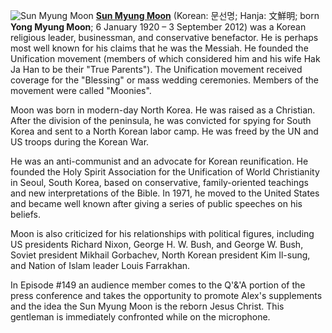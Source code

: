 [[File:Sun Myung Moon.png|thumb|Sun Myung Moon]]
'''[https://en.wikipedia.org/wiki/Sun_Myung_Moon Sun Myung Moon]''' (Korean: 문선명; Hanja: 文鮮明; born '''Yong Myung Moon'''; 6 January 1920 – 3 September 2012) was a Korean religious leader, businessman, and conservative benefactor.  He is perhaps most well known for his claims that he was the Messiah.  He founded the Unification movement (members of which considered him and his wife Hak Ja Han to be their "True Parents").  The Unification movement received coverage for the "Blessing" or mass wedding ceremonies.  Members of the movement were called "Moonies".

Moon was born in modern-day North Korea.  He was raised as a Christian.  After the division of the peninsula, he was convicted for spying for South Korea and sent to a North Korean labor camp.  He was freed by the UN and US troops during the Korean War. 

He was an anti-communist and an advocate for Korean reunification.  He founded the Holy Spirit Association for the Unification of World Christianity in Seoul, South Korea, based on conservative, family-oriented teachings and new interpretations of the Bible. In 1971, he moved to the United States and became well known after giving a series of public speeches on his beliefs. 

Moon is also criticized for his relationships with political figures, including US presidents Richard Nixon, George H. W. Bush, and George W. Bush, Soviet president Mikhail Gorbachev, North Korean president Kim Il-sung, and Nation of Islam leader Louis Farrakhan.

In Episode #149 an audience member comes to the Q'&'A portion of the press conference and takes the opportunity to promote Alex's supplements and the idea the Sun Myung Moon is the reborn Jesus Christ.  This gentleman is immediately confronted while on the microphone.

